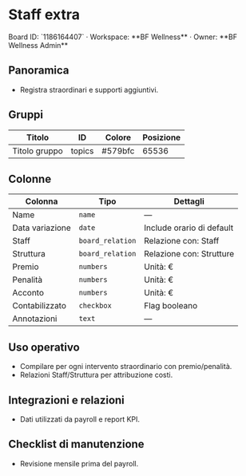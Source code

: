# Staff extra

<Callout type="info">
Board ID: `1186164407` · Workspace: **BF Wellness** · Owner: **BF Wellness Admin**
</Callout>

## Panoramica

- Registra straordinari e supporti aggiuntivi.

## Gruppi

| Titolo | ID | Colore | Posizione |
| --- | --- | --- | --- |
| Titolo gruppo | topics | #579bfc | 65536 |

## Colonne

| Colonna | Tipo | Dettagli |
| --- | --- | --- |
| Name | `name` | — |
| Data variazione | `date` | Include orario di default |
| Staff | `board_relation` | Relazione con: Staff |
| Struttura | `board_relation` | Relazione con: Strutture |
| Premio | `numbers` | Unità: € |
| Penalità | `numbers` | Unità: € |
| Acconto | `numbers` | Unità: € |
| Contabilizzato | `checkbox` | Flag booleano |
| Annotazioni | `text` | — |

## Uso operativo

- Compilare per ogni intervento straordinario con premio/penalità.
- Relazioni Staff/Struttura per attribuzione costi.

## Integrazioni e relazioni

- Dati utilizzati da payroll e report KPI.

## Checklist di manutenzione

- Revisione mensile prima del payroll.
